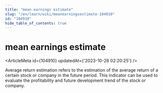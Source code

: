 ```yaml
---
title: "mean earnings estimate"
slug: "/en/learn/wiki/meanearningsestimate-104910"
id: "104910"
hide_table_of_contents: true
---
```



# mean earnings estimate

<ArticleMeta id={104910} updatedAt={'2023-10-28 02:20:25'} />
<div className='border-solid border-b border-t-0 my-4 border-[var(--ifm-color-gray-300)]' />

Average return estimation refers to the estimation of the average return of a certain stock or company in the future period. This indicator can be used to evaluate the profitability and future development trend of the stock or company.
